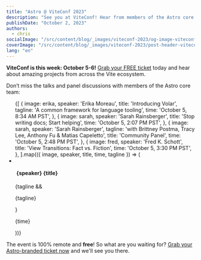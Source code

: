 ```yaml
---
title: "Astro @ ViteConf 2023"
description: "See you at ViteConf! Hear from members of the Astro core team, alongside an amazing lineup of projects from the Vite ecosystem."
publishDate: "October 2, 2023"
authors:
  - chris
socialImage: "/src/content/blog/_images/viteconf-2023/og-image-viteconf.webp"
coverImage: "/src/content/blog/_images/viteconf-2023/post-header-viteconf.webp"
lang: "en"
---
```



**ViteConf is this week: October 5-6!** [Grab your FREE ticket](https://viteconf.org/23/ecosystem/astro) today and hear about amazing projects from across the Vite ecosystem.

Don’t miss the talks and panel discussions with members of the Astro core team:

<ul class="flex flex-col !p-0">
{[
	{
		image: erika,
		speaker: 'Erika Moreau',
		title: 'Introducing Volar',
		tagline: 'A common framework for language tooling',
		time: 'October 5, 8:34 AM PST',
	},
	{
		image: sarah,
		speaker: 'Sarah Rainsberger',
		title: 'Stop writing docs; Start helping',
		time: 'October 5, 2:07 PM PST',
	},
	{
		image: sarah,
		speaker: 'Sarah Rainsberger',
		tagline: 'with Brittney Postma, Tracy Lee, Anthony Fu & Matias Capeletto',
		title: 'Community Panel',
		time: 'October 5, 2:48 PM PST',
	},
	{
		image: fred,
		speaker: 'Fred K. Schott',
		title: 'View Transitions: Fact vs. Fiction',
		time: 'October 5, 3:30 PM PST',
	},
].map(({ image, speaker, title, time, tagline }) => (
	<li class="border border-astro-gray-500 bg-astro-gray-700 p-4 gap-4 shadow flex before:!hidden">
		<div class="flex-shrink-0 hidden sm:block">
			<img src={image.src} alt="" class="s-16 rounded-full" />
		</div>
		<div class="flex flex-col gap-1.5">
			<h4 class="flex flex-col gap-1">
				<span class="inline-flex gap-2">
					<img src={image.src} alt="" class="s-6 rounded-full sm:hidden" />
					{speaker}
				</span>
				<span class="heading-5 sm:heading-4 text-white">{title}</span>
			</h4>
			{tagline && <p class="text-sm sm:text-base">{tagline}</p>}
			<p class="text-sm font-mono mt-2">{time}</p>
		</div>
	</li>
))}
</ul>

The event is 100% remote and **free**! So what are you waiting for? [Grab your Astro-branded ticket now](https://viteconf.org/23/ecosystem/astro) and we'll see you there.
